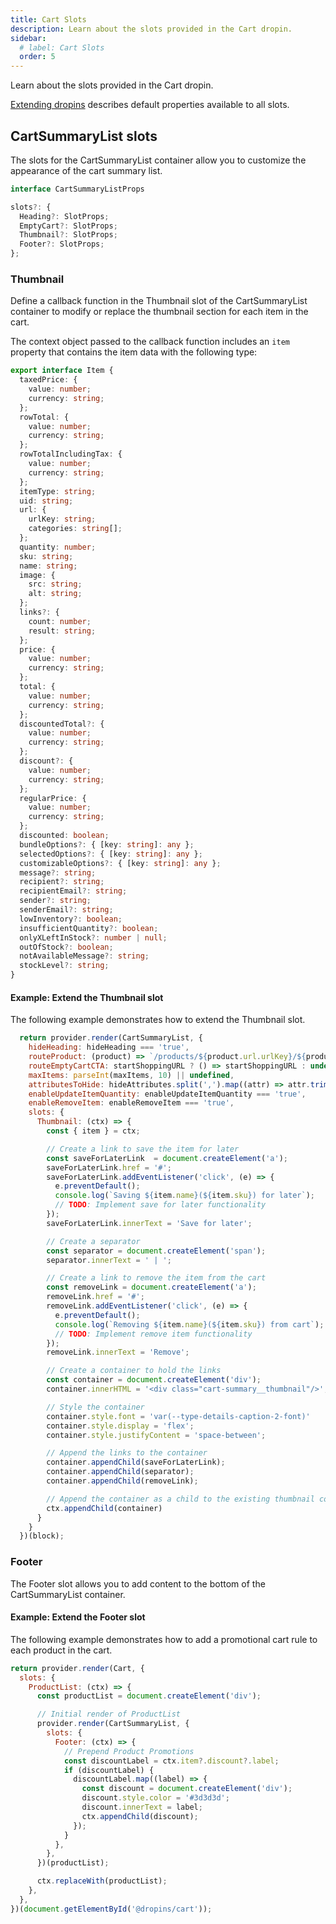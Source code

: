 ```yaml
---
title: Cart Slots
description: Learn about the slots provided in the Cart dropin.
sidebar:
  # label: Cart Slots
  order: 5
---
```


Learn about the slots provided in the Cart dropin.

[Extending dropins](/dropins/all/extending/) describes default properties available to all slots.

## CartSummaryList slots

The slots for the CartSummaryList container allow you to customize the appearance of the cart summary list.

```ts
interface CartSummaryListProps

slots?: {
  Heading?: SlotProps;
  EmptyCart?: SlotProps;
  Thumbnail?: SlotProps;
  Footer?: SlotProps;
};
```

### Thumbnail

Define a callback function in the Thumbnail slot of the CartSummaryList container to modify or replace the thumbnail section for each item in the cart.

The context object passed to the callback function includes an `item` property that contains the item data with the following type:

```typescript
export interface Item {
  taxedPrice: {
    value: number;
    currency: string;
  };
  rowTotal: {
    value: number;
    currency: string;
  };
  rowTotalIncludingTax: {
    value: number;
    currency: string;
  };
  itemType: string;
  uid: string;
  url: {
    urlKey: string;
    categories: string[];
  };
  quantity: number;
  sku: string;
  name: string;
  image: {
    src: string;
    alt: string;
  };
  links?: {
    count: number;
    result: string;
  };
  price: {
    value: number;
    currency: string;
  };
  total: {
    value: number;
    currency: string;
  };
  discountedTotal?: {
    value: number;
    currency: string;
  };
  discount?: {
    value: number;
    currency: string;
  };
  regularPrice: {
    value: number;
    currency: string;
  };
  discounted: boolean;
  bundleOptions?: { [key: string]: any };
  selectedOptions?: { [key: string]: any };
  customizableOptions?: { [key: string]: any };
  message?: string;
  recipient?: string;
  recipientEmail?: string;
  sender?: string;
  senderEmail?: string;
  lowInventory?: boolean;
  insufficientQuantity?: boolean;
  onlyXLeftInStock?: number | null;
  outOfStock?: boolean;
  notAvailableMessage?: string;
  stockLevel?: string;
}
```

#### Example: Extend the Thumbnail slot

The following example demonstrates how to extend the Thumbnail slot.

```javascript
  return provider.render(CartSummaryList, {
    hideHeading: hideHeading === 'true',
    routeProduct: (product) => `/products/${product.url.urlKey}/${product.sku}`,
    routeEmptyCartCTA: startShoppingURL ? () => startShoppingURL : undefined,
    maxItems: parseInt(maxItems, 10) || undefined,
    attributesToHide: hideAttributes.split(',').map((attr) => attr.trim().toLowerCase()),
    enableUpdateItemQuantity: enableUpdateItemQuantity === 'true',
    enableRemoveItem: enableRemoveItem === 'true',
    slots: {
      Thumbnail: (ctx) => {
        const { item } = ctx;

        // Create a link to save the item for later
        const saveForLaterLink  = document.createElement('a');
        saveForLaterLink.href = '#';
        saveForLaterLink.addEventListener('click', (e) => {
          e.preventDefault();
          console.log(`Saving ${item.name}(${item.sku}) for later`);
          // TODO: Implement save for later functionality
        });
        saveForLaterLink.innerText = 'Save for later';

        // Create a separator
        const separator = document.createElement('span');
        separator.innerText = ' | ';

        // Create a link to remove the item from the cart
        const removeLink = document.createElement('a');
        removeLink.href = '#';
        removeLink.addEventListener('click', (e) => {
          e.preventDefault();
          console.log(`Removing ${item.name}(${item.sku}) from cart`);
          // TODO: Implement remove item functionality
        });
        removeLink.innerText = 'Remove';

        // Create a container to hold the links
        const container = document.createElement('div');
        container.innerHTML = '<div class="cart-summary__thumbnail"/>';

        // Style the container
        container.style.font = 'var(--type-details-caption-2-font)'
        container.style.display = 'flex';
        container.style.justifyContent = 'space-between';

        // Append the links to the container
        container.appendChild(saveForLaterLink);
        container.appendChild(separator);
        container.appendChild(removeLink);

        // Append the container as a child to the existing thumbnail content
        ctx.appendChild(container)
      }
    }
  })(block);
```

### Footer

The Footer slot allows you to add content to the bottom of the CartSummaryList container.

#### Example: Extend the Footer slot

The following example demonstrates how to add a promotional cart rule to each product in the cart.

```js
return provider.render(Cart, {
  slots: {
    ProductList: (ctx) => {
      const productList = document.createElement('div');

      // Initial render of ProductList
      provider.render(CartSummaryList, {
        slots: {
          Footer: (ctx) => {
            // Prepend Product Promotions
            const discountLabel = ctx.item?.discount?.label;
            if (discountLabel) {
              discountLabel.map((label) => {
                const discount = document.createElement('div');
                discount.style.color = '#3d3d3d';
                discount.innerText = label;
                ctx.appendChild(discount);
              });
            }
          },
        },
      })(productList);

      ctx.replaceWith(productList);
    },
  },
})(document.getElementById('@dropins/cart'));